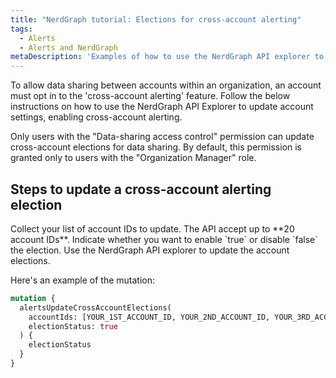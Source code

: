 ```yaml
---
title: "NerdGraph tutorial: Elections for cross-account alerting"
tags:
  - Alerts
  - Alerts and NerdGraph
metaDescription: 'Examples of how to use the NerdGraph API explorer to update account elections for cross-account alerting.'
---
```


To allow data sharing between accounts within an organization, an account must opt in to the 'cross-account alerting' feature. Follow the below instructions on how to use the NerdGraph API Explorer to update account settings, enabling cross-account alerting.

<Callout variant="important">
  Only users with the "Data-sharing access control" permission can update cross-account elections for data sharing. By default, this permission is granted only to users with the "Organization Manager" role.
</Callout>

## Steps to update a cross-account alerting election

<Steps>

<Step>
    Collect your list of account IDs to update. The API accept up to **20 account IDs**.
</Step>

<Step>
    Indicate whether you want to enable `true` or disable `false` the election.
</Step>

<Step>
    Use the NerdGraph API explorer to update the account elections.
</Step>

</Steps>

Here's an example of the mutation:

```graphql
mutation {
  alertsUpdateCrossAccountElections(
    accountIds: [YOUR_1ST_ACCOUNT_ID, YOUR_2ND_ACCOUNT_ID, YOUR_3RD_ACCOUNT_ID],
    electionStatus: true
  ) {
    electionStatus
  }
}
```
